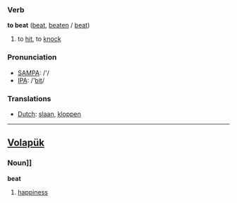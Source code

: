 === Verb ===

'''to beat''' ([[beat]], [[beaten]] / [[beat]])

# to [[hit]], to [[knock]]

=== Pronunciation ===
*[[w:SAMPA|SAMPA]]: /'/
*[[w:IPA|IPA]]: /'[[bit]]/

=== Translations ===
*[[Dutch]]: [[slaan]], [[kloppen]]

----

== [[Volapük]] ==

=== Noun]] ===

'''beat'''

# [[happiness]]